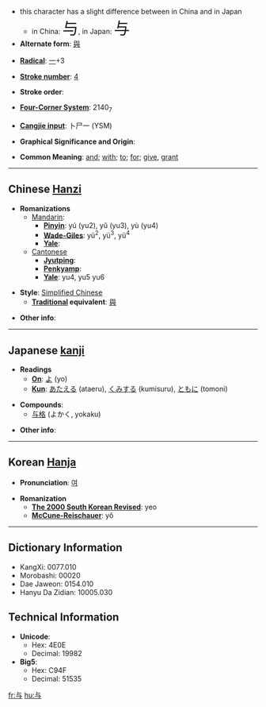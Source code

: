 *this character has a slight difference between in China and in Japan
**in China: <font size="6"><font lang="zh">与</font></font>, in Japan: <font size="6"><font lang="ja">与</font></font>
* '''Alternate form''': [[與]]

* '''[[Wiktionary:Chinese radical index| Radical]]''': [[Wiktionary:Chinese radical index 一|一]]+3

* '''[[Wiktionary:Chinese total strokes index|Stroke number]]''': [[Wiktionary:Chinese total strokes index 4|4]]

* '''Stroke order''': 

* '''[[Wiktionary:Chinese four corner index|Four-Corner System]]''': 2140<sub>7</sub>

* '''[[Wiktionary:Chinese Cangjie index|Cangjie input]]''': 卜尸一 (YSM)

* '''Graphical Significance and Origin''': 

* '''Common Meaning''': [[and]]; [[with]]; [[to]]; [[for]]; [[give]], [[grant]]

----

== Chinese [[Hanzi]] ==

* '''Romanizations'''
** [[Mandarin]]:
*** '''[[Pinyin]]''': yú (yu2), yǔ (yu3), yù (yu4)
*** '''[[Wade-Giles]]''': yü<sup>2</sup>, yü<sup>3</sup>, yü<sup>4</sup>
*** '''[[Yale]]''': 
**[[Cantonese]]
***'''[[Jyutping]]''':
***'''[[Penkyamp]]''': 
***'''[[Yale]]''': yu4, yu5 yu6

* '''Style''': [[Simplified Chinese]] 
** '''[[Traditional Chinese|Traditional]] equivalent''': [[與]]

* '''Other info''': 

----

== Japanese [[kanji]] ==

* '''Readings'''
** '''[[On]]''': [[よ]] (yo)
** '''[[Kun]]''': [[あたえる]] (ataeru), [[くみする]] (kumisuru), [[ともに]] (tomoni)

* '''Compounds''':
**[[与格]] (よかく, yokaku)

* '''Other info''':  

----

== Korean [[Hanja]] ==

* '''Pronunciation''': [[여]]

* '''Romanization'''
** '''[[The 2000 South Korean Revised Romanization|The 2000 South Korean Revised]]''': yeo
** '''[[McCune-Reischauer]]''': yŏ

----

== Dictionary Information ==

* KangXi: 0077.010
* Morobashi: 00020
* Dae Jaweon: 0154.010
* Hanyu Da Zidian: 10005.030

== Technical Information ==

* '''Unicode''':
** Hex: 4E0E
** Decimal: 19982
* '''Big5''':
** Hex: C94F
** Decimal: 51535

[[fr:与]]
[[hu:与]]